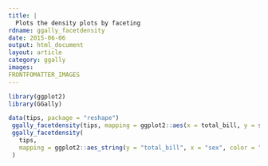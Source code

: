 ---
title: |
  Plots the density plots by faceting
rdname: ggally_facetdensity
date: 2015-06-06
output: html_document
layout: article
category: ggally
images:
FRONTFOMATTER_IMAGES
---

```{r, echo = FALSE, message = FALSE}
library(ggplot2)
library(GGally)
```

```{r ggally_facetdensity, cache = TRUE}

data(tips, package = "reshape")
 ggally_facetdensity(tips, mapping = ggplot2::aes(x = total_bill, y = sex))
 ggally_facetdensity(
   tips,
   mapping = ggplot2::aes_string(y = "total_bill", x = "sex", color = "sex")
 )



```